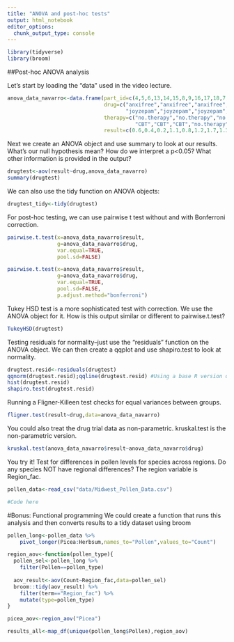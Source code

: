 ```yaml
---
title: "ANOVA and post-hoc tests"
output: html_notebook
editor_options: 
  chunk_output_type: console
---
```

```r
library(tidyverse)
library(broom)
```

##Post-hoc ANOVA analysis

Let's start by loading the "data" used in the video lecture.
```r
anova_data_navarro<-data.frame(part_id=c(4,5,6,13,14,15,8,9,16,17,18,7,1,2,3,10,11,12),
                               drug=c("anxifree","anxifree","anxifree","anxifree","anxifree","anxifree","joyzepam","joyzepam","joyzepam",
                                      "joyzepam","joyzepam","joyzepam","placebo","placebo","placebo","placebo","placebo","placebo"),
                               therapy=c("no.therapy","no.therapy","no.therapy","CBT","CBT","CBT","no.therapy","no.therapy",
                                         "CBT","CBT","CBT","no.therapy","no.therapy","no.therapy","no.therapy","CBT","CBT","CBT"),
                               result=c(0.6,0.4,0.2,1.1,0.8,1.2,1.7,1.3,1.8,1.3,1.4,1.4,0.5,0.3,0.1,0.6,0.9,0.3))
```

Next we create an ANOVA object and use summary to look at our results. What's our null hypothesis mean? How do we interpret a p<0.05? What other information is provided in the output?
```r
drugtest<-aov(result~drug,anova_data_navarro)
summary(drugtest)
```

We can also use the tidy function on ANOVA objects:

```r
drugtest_tidy<-tidy(drugtest)
```

For post-hoc testing, we can use pairwise t test without and with Bonferroni correction.
```r
pairwise.t.test(x=anova_data_navarro$result, 
                g=anova_data_navarro$drug,
                var.equal=TRUE,
                pool.sd=FALSE) 

pairwise.t.test(x=anova_data_navarro$result, 
                g=anova_data_navarro$drug,
                var.equal=TRUE,
                pool.sd=FALSE,
                p.adjust.method="bonferroni")
```

Tukey HSD test is a more sophisticated test with correction. We use the ANOVA object for it. How is this output similar or different to pairwise.t.test?

```r
TukeyHSD(drugtest)
```

Testing residuals for normality--just use the "residuals" function on the ANOVA object. We can then create a qqplot and use shapiro.test to look at normality.
```r
drugtest.resid<-residuals(drugtest)
qqnorm(drugtest.resid);qqline(drugtest.resid) #Using a base R version of a QQ plot
hist(drugtest.resid)
shapiro.test(drugtest.resid)
```

Running a Fligner-Killeen test checks for equal variances between groups.
```r
fligner.test(result~drug,data=anova_data_navarro)
```

You could also treat the drug trial data as non-parametric. kruskal.test is the non-parametric version.
```r
kruskal.test(anova_data_navarro$result~anova_data_navarro$drug)
```

You try it! Test for differences in pollen levels for species across regions. Do any species NOT have regional differences? The region variable is Region_fac.
```r
pollen_data<-read_csv("data/Midwest_Pollen_Data.csv")
```

```r
#Code here
```














#Bonus: Functional programming
We could create a function that runs this analysis and then converts results to a tidy dataset using broom

```r
pollen_long<-pollen_data %>%
    pivot_longer(Picea:Herbsum,names_to="Pollen",values_to="Count")

region_aov<-function(pollen_type){
  pollen_sel<-pollen_long %>%
    filter(Pollen==pollen_type)
  
  aov_result<-aov(Count~Region_fac,data=pollen_sel)
  broom::tidy(aov_result) %>% 
    filter(term=="Region_fac") %>%
    mutate(type=pollen_type)
}

picea_aov<-region_aov("Picea")

results_all<-map_df(unique(pollen_long$Pollen),region_aov)
```





